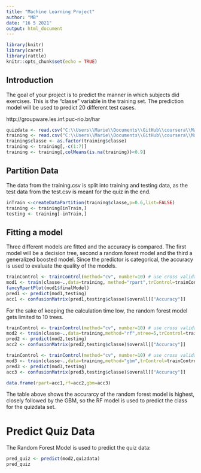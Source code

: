 ---
title: "Machine Learning Project"
author: "MB"
date: "16 5 2021"
output: html_document
---

```{r setup, include=FALSE}
library(knitr)
library(caret)
library(rattle)
knitr::opts_chunk$set(echo = TRUE)
```

## Introduction

The goal of your project is to predict the manner in which subjects did exercises. This is the "classe" variable in the training set. The prediction model will be used to predict 20 different test cases. 

http://groupware.les.inf.puc-rio.br/har

```{r load data,echo=TRUE}
quizdata <- read.csv("C:\\Users\\Marie\\Documents\\GitHub\\coursera\\MachineLearning\\pml-testing.csv",na.strings=c("NA","","NaN"))
training <- read.csv("C:\\Users\\Marie\\Documents\\GitHub\\coursera\\MachineLearning\\pml-training.csv",na.strings=c("NA","","NaN"))
training$classe <- as.factor(training$classe)
training <- training[,-c(1:7)]
training <- training[,colMeans(is.na(training))<0.9]

```



## Partition Data

The data from the training.csv is split into training and testing data, as the test data from the test.csv is meant for the quiz in the end.
```{r partition,echo=TRUE}
inTrain <-createDataPartition(training$classe,p=0.6,list=FALSE)
training <- training[inTrain,]
testing <- training[-inTrain,]

```


## Fitting a model

Three different models are fitted and the accuracy is compared. The first model will be a decision tree, second a random forest model and the third a generalized boosted model. Since the predictor is categorical, the accuracy is used to evaluate the quality of the models.

```{r model1, echo=TRUE,fig.width=5}
trainControl <- trainControl(method="cv", number=10) # use cross validation with 10 samples
mod1 <- train(classe~.,data=training, method="rpart",trControl=trainControl)
fancyRpartPlot(mod1$finalModel)
pred1 <- predict(mod1,testing)
acc1 <- confusionMatrix(pred1,testing$classe)$overall[["Accuracy"]]

```
For the sake of keeping the calculation time low, the random forest model gets limited to 10 trees.
```{r model2, echo=TRUE}
trainControl <- trainControl(method="cv", number=10) # use cross validation with 10 samples
mod2 <- train(classe~.,data=training,method="rf",ntree=5,trControl=trainControl)
pred2 <- predict(mod2,testing)
acc2 <- confusionMatrix(pred2,testing$classe)$overall[["Accuracy"]]

```

```{r model3, echo=TRUE}
trainControl <- trainControl(method="cv", number=10) # use cross validation with 10 samples
mod3 <- train(classe~.,data=training,method="gbm",trControl=trainControl,verbose=FALSE)
pred3 <- predict(mod3,testing)
acc3 <- confusionMatrix(pred3,testing$classe)$overall[["Accuracy"]]

```

```{r accuracy, echo=FALSE}
data.frame(rpart=acc1,rf=acc2,gbm=acc3)

```

The table above shows the accurarcy of the random forest model is highest, closely followed by the GBM, so the RF model is used to predict the class for the quizdata set.

# Predict Quiz Data
The Random Forest Model is used to predict the quiz data:
```{r quizdata, echo=FALSE}
pred_quiz <- predict(mod2,quizdata)
pred_quiz

```
